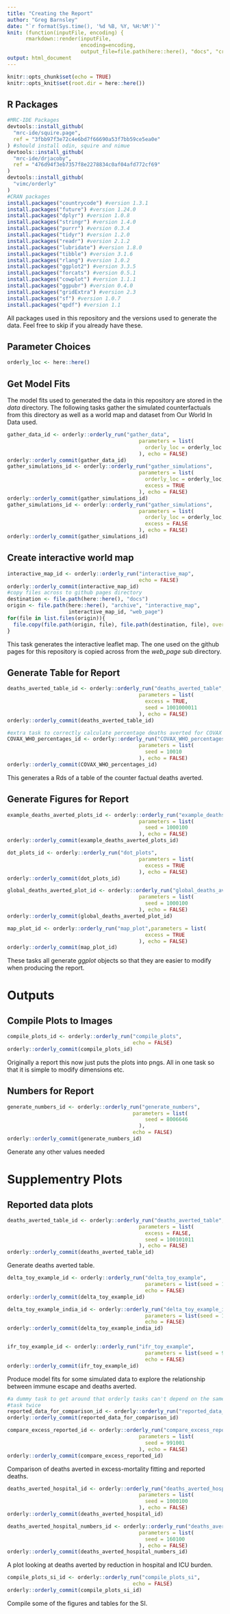 ```yaml
---
title: "Creating the Report"
author: "Greg Barnsley"
date: "`r format(Sys.time(), '%d %B, %Y, %H:%M')`"
knit: (function(inputFile, encoding) { 
      rmarkdown::render(inputFile,
                        encoding=encoding, 
                        output_file=file.path(here::here(), "docs", "create_report.html")) })
output: html_document
---
```


```r
knitr::opts_chunk$set(echo = TRUE)
knitr::opts_knit$set(root.dir = here::here())
```

## R Packages

```r
#MRC-IDE Packages
devtools::install_github(
  "mrc-ide/squire.page",
  ref = "3fbb97f3e72c4e6bd7f66690a53f7bb59ce5ea0e"
) #should install odin, squire and nimue
devtools::install_github(
  "mrc-ide/drjacoby",
  ref = "476d94f3eb7357f8e2278834c0af04afd772cf69"
)
devtools::install_github(
  "vimc/orderly"
)
#CRAN packages
install.packages("countrycode") #version 1.3.1
install.packages("future") #version 1.24.0
install.packages("dplyr") #version 1.0.8
install.packages("stringr") #version 1.4.0
install.packages("purrr") #version 0.3.4
install.packages("tidyr") #version 1.2.0
install.packages("readr") #version 2.1.2
install.packages("lubridate") #version 1.8.0
install.packages("tibble") #version 3.1.6
install.packages("rlang") #version 1.0.2
install.packages("ggplot2") #version 3.3.5
install.packages("forcats") #version 0.5.1
install.packages("cowplot") #version 1.1.1
install.packages("ggpubr") #version 0.4.0
install.packages("gridExtra") #version 2.3
install.packages("sf") #version 1.0.7
install.packages("qpdf") #version 1.1
```

All packages used in this repository and the versions used to generate the data.
Feel free to skip if you already have these.

## Parameter Choices

```r
orderly_loc <- here::here()
```

## Get Model Fits

The model fits used to generated the data in this repository are stored in the 
*data* directory. The following tasks gather the simulated counterfactuals from
this directory as well as a world map and dataset from Our World In Data used.

```r
gather_data_id <- orderly::orderly_run("gather_data",
                                           parameters = list(
                                             orderly_loc = orderly_loc
                                           ), echo = FALSE)
orderly::orderly_commit(gather_data_id)
gather_simulations_id <- orderly::orderly_run("gather_simulations",
                                           parameters = list(
                                             orderly_loc = orderly_loc,
                                             excess = TRUE
                                           ), echo = FALSE)
orderly::orderly_commit(gather_simulations_id)
gather_simulations_id <- orderly::orderly_run("gather_simulations",
                                           parameters = list(
                                             orderly_loc = orderly_loc,
                                             excess = FALSE
                                           ), echo = FALSE)
orderly::orderly_commit(gather_simulations_id)
```

## Create interactive world map

```r
interactive_map_id <- orderly::orderly_run("interactive_map",
                                           echo = FALSE)
orderly::orderly_commit(interactive_map_id)
#copy files across to github pages directory
destination <- file.path(here::here(), "docs")
origin <- file.path(here::here(), "archive", "interactive_map", 
                    interactive_map_id, "web_page")
for(file in list.files(origin)){
  file.copy(file.path(origin, file), file.path(destination, file), overwrite = TRUE)
}
```

This task generates the interactive leaflet map. The one used on the github 
pages for this repository is copied across from the *web_page* sub directory.

## Generate Table for Report

```r
deaths_averted_table_id <- orderly::orderly_run("deaths_averted_table",
                                           parameters = list(
                                             excess = TRUE,
                                             seed = 1001000011
                                           ), echo = FALSE)
orderly::orderly_commit(deaths_averted_table_id)

#extra task to correctly calculate percentage deaths averted for COVAX and WHO
COVAX_WHO_percentages_id <- orderly::orderly_run("COVAX_WHO_percentages",
                                           parameters = list(
                                             seed = 10010
                                           ), echo = FALSE)
orderly::orderly_commit(COVAX_WHO_percentages_id)
```

This generates a Rds of a table of the counter factual deaths averted.

## Generate Figures for Report

```r
example_deaths_averted_plots_id <- orderly::orderly_run("example_deaths_averted_plots",
                                           parameters = list(
                                             seed = 1000100
                                           ), echo = FALSE)
orderly::orderly_commit(example_deaths_averted_plots_id)

dot_plots_id <- orderly::orderly_run("dot_plots",
                                           parameters = list(
                                             excess = TRUE
                                           ), echo = FALSE)
orderly::orderly_commit(dot_plots_id)

global_deaths_averted_plot_id <- orderly::orderly_run("global_deaths_averted_plot",
                                           parameters = list(
                                             seed = 1000100
                                           ), echo = FALSE)
orderly::orderly_commit(global_deaths_averted_plot_id)

map_plot_id <- orderly::orderly_run("map_plot",parameters = list(
                                             excess = TRUE
                                           ), echo = FALSE)
orderly::orderly_commit(map_plot_id)
```

These tasks all generate *ggplot* objects so that they are easier to modify when
producing the report.

# Outputs

## Compile Plots to Images

```r
compile_plots_id <- orderly::orderly_run("compile_plots",
                                         echo = FALSE)
orderly::orderly_commit(compile_plots_id)
```

Originally a report this now just puts the plots into pngs. All in one task so
that it is simple to modify dimensions etc.

## Numbers for Report

```r
generate_numbers_id <- orderly::orderly_run("generate_numbers",
                                         parameters = list(
                                             seed = 8006646
                                           ),
                                         echo = FALSE)
orderly::orderly_commit(generate_numbers_id)
```

Generate any other values needed

# Supplementry Plots

## Reported data plots

```r
deaths_averted_table_id <- orderly::orderly_run("deaths_averted_table",
                                           parameters = list(
                                             excess = FALSE,
                                             seed = 100101011
                                           ), echo = FALSE)
orderly::orderly_commit(deaths_averted_table_id)
```

Generate deaths averted table.

```r
delta_toy_example_id <- orderly::orderly_run("delta_toy_example",
                                             parameters = list(seed = 10001),
                                             echo = FALSE)
orderly::orderly_commit(delta_toy_example_id)

delta_toy_example_india_id <- orderly::orderly_run("delta_toy_example_india",
                                             parameters = list(seed = 1012),
                                             echo = FALSE)
orderly::orderly_commit(delta_toy_example_india_id)


ifr_toy_example_id <- orderly::orderly_run("ifr_toy_example",
                                             parameters = list(seed = 99),
                                             echo = FALSE)
orderly::orderly_commit(ifr_toy_example_id)
```

Produce model fits for some simulated data to explore the relationship between
immune escape and deaths averted.

```r
#a dummy task to get around that orderly tasks can't depend on the same type of
#task twice
reported_data_for_comparison_id <- orderly::orderly_run("reported_data_for_comparison")
orderly::orderly_commit(reported_data_for_comparison_id)

compare_excess_reported_id <- orderly::orderly_run("compare_excess_reported",
                                           parameters = list(
                                             seed = 991001
                                           ), echo = FALSE)
orderly::orderly_commit(compare_excess_reported_id)
```

Comparison of deaths averted in excess-mortality fitting and reported deaths.

```r
deaths_averted_hospital_id <- orderly::orderly_run("deaths_averted_hospital",
                                           parameters = list(
                                             seed = 1000100
                                           ), echo = FALSE)
orderly::orderly_commit(deaths_averted_hospital_id)

deaths_averted_hospital_numbers_id <- orderly::orderly_run("deaths_averted_hospital_numbers",
                                           parameters = list(
                                             seed = 160100
                                           ), echo = FALSE)
orderly::orderly_commit(deaths_averted_hospital_numbers_id)
```

A plot looking at deaths averted by reduction in hospital and ICU burden.

```r
compile_plots_si_id <- orderly::orderly_run("compile_plots_si",
                                         echo = FALSE)
orderly::orderly_commit(compile_plots_si_id)
```

Compile some of the figures and tables for the SI.
